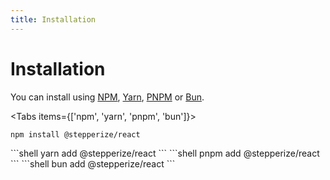 ```yaml
---
title: Installation
---
```



# Installation

You can install using [NPM](https://www.npmjs.com/), [Yarn](https://yarnpkg.com/en/docs/install),  [PNPM](https://pnpm.io/) or [Bun](https://bun.sh/).

<Tabs items={['npm', 'yarn', 'pnpm', 'bun']}>
  <Tab>
  ```shell
  npm install @stepperize/react
  ```
  </Tab>
  <Tab>
  ```shell
  yarn add @stepperize/react
  ```
  </Tab>
  <Tab>
  ```shell
  pnpm add @stepperize/react
  ```
  </Tab>
  <Tab>
  ```shell
  bun add @stepperize/react
  ```
  </Tab>
</Tabs>